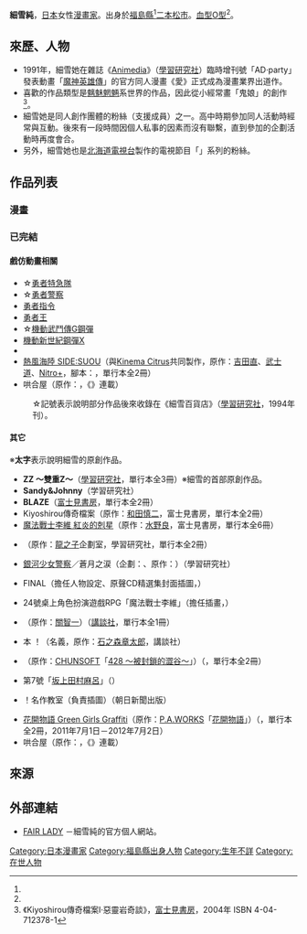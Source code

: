 {{multiple issues|
{{Notability Unreferenced|time=2017-01-21T08:40:24+00:00}}
{{Primarysources|time=2017-01-21T08:40:24+00:00}}
}}
{{Infobox comics creator
| 名稱 = 細雪純
| 外文名 = 
| 外文 = 
| 圖片 = 
| 圖片尺寸 = 
| 圖片簡介 = 
| 本名 = 
| 日文名稱 = 
| 平假名 = ささめゆき じゅん
| 羅馬拼音 = Sasameyuki Jun
| 筆名 = 
| 出生日期 = 9月30日
| 出生地點 = {{JPN}}[[福島縣|福島縣]][[二本松市|二本松市]]
| 逝世日期 = 
| 逝世地點 = 
| 國籍 = {{JPN}}
| 職業 = [[漫畫家|漫畫家]]
| 稱號 = 
| 活動開始 = 1991年
| 活動結束 = 
| 類型 = 
| 代表作 = 《[[花開物語#連載漫畫|花開物語 Green Girls Graffiti]]》<br />《BLAZE》<br />等
| 合作人 = 
| 配偶 = 
| 兒女 = 
| 親屬 = 
| 獎項 = 
| 簽名 = 
| 網站 = [http://fairlady.ciao.jp/index.html FAIR LADY] {{ja icon}}
| module = 
}}
{{japanese|japanese=細雪 純|kana=ささめゆき じゅん|romaji=Sasameyuki Jun}}
{{漫畫}}
'''細雪純'''{{BD||9月30日<ref name="web">{{Cite web|url=http://fairlady.ciao.jp/about.html|title=【Profile】FAIR LADY|work=細雪純的官方個人網站|date=|accessdate=2017-01-21|language=ja|archive-date=2016-02-12|archive-url=https://web.archive.org/web/20160212213001/http://fairlady.ciao.jp/about.html|dead-url=no}}</ref>||}}，[[日本|日本]]女性[[漫畫家|漫畫家]]。出身於[[福島縣|福島縣]]<ref name="web" />[[二本松市|二本松市]]。[[血型|血型]][[ABO血型系統|O型]]<ref name="web" />。

== 來歷、人物 ==
* 1991年，細雪她在雜誌《[[Animedia|Animedia]]》（[[學研控股|學習研究社]]）臨時增刊號「AD·party」發表動畫「[[魔神英雄傳系列|魔神英雄傳]]」的官方同人漫畫《{{lang|ja|それぞれの}}愛{{lang|ja|さがし}}》正式成為漫畫業界出道作。
* 喜歡的作品類型是[[魑魅魍魎|魑魅魍魎]]系世界的作品，因此從小經常畫「鬼{{lang|ja|にさらわれる}}娘」的創作<ref>《Kiyoshirou傳奇檔案I·惡靈岩奇談》，[[富士見書房|富士見書房]]，2004年 ISBN 4-04-712378-1</ref>。
* 細雪她是同人創作團體{{lang|ja|{{link-ja|ら·むうん|ら・むうん}}}}的粉絲（支援成員）之一。高中時期參加同人活動時經常與{{link-ja|有里紅良|有里紅良}}互動。後來有一段時間因個人私事的因素而沒有聯繫，直到參加{{link-ja|Hero X line|ヒーロークロスライン}}的企劃活動時再度會合。
* 另外，細雪她也是[[北海道電視台|北海道電視台]]製作的電視節目「{{link-ja|星期三如何|水曜どうでしょう}}」系列的粉絲。

== 作品列表 ==
=== 漫畫 ===
<!--==== 連載中 ====-->
=== 已完結 ===
==== 戲仿動畫相關 ====
* ☆[[勇者特急隊|勇者特急隊]]
* ☆[[勇者警察|勇者警察]]
* [[勇者指令|勇者指令]]
* [[勇者王|勇者王]]
* ☆[[機動武鬥傳G_GUNDAM|機動武鬥傳G鋼彈]]
* [[機動新世紀GUNDAM_X|機動新世紀鋼彈X]]
* {{link-ja|獸戰士Gulkeeva|獣戦士ガルキーバ}}
* [[熱風海陸|熱風海陸 SIDE:SUOU]]（與[[Kinema_Citrus|Kinema Citrus]]共同製作，原作：[[吉田直|吉田直]]、[[武士道_(公司)|武士道]]、[[Nitro+|Nitro+]]，腳本：{{lang|ja|ハラダサヤカ}}，單行本全2冊）<!--連載於《月刊武士道》2013年10月號／創刊號－2014年10月號-->
* 哄{{lang|ja|う}}合{{lang|ja|戦}}屋（原作：{{link-ja|北澤秋|北沢秋}}，《{{link-ja|Comic亂|コミック乱}}》連載）
: ☆記號表示說明部分作品後來收錄在《細雪百貨店》（[[學研控股|學習研究社]]，1994年刊）。

==== 其它 ====
※'''太字'''表示說明細雪的原創作品。
* '''ZZ ～雙重Z～'''（[[學研控股|學習研究社]]，單行本全3冊）※細雪的首部原創作品。
* '''{{lang|ja|イカスじじい伝説}} Sandy&Johnny'''（学習研究社）
* '''BLAZE'''（[[富士見書房|富士見書房]]，單行本全2冊）<!--《[[月刊Dragon_Age|月刊Dragon Age]]》2006年6月號－2007年10月號連載 -->
* Kiyoshirou傳奇檔案（原作：[[和田慎二|和田慎二]]，富士見書房，單行本全2冊）
* [[魔法戰士李維|魔法戰士李維 紅炎的剋星]]（原作：[[水野良|水野良]]，富士見書房，單行本全6冊）
* {{link-ja|Generator Gawl|ジェネレイターガウル}}（原作：[[龍之子製作公司|龍之子]]企劃室，學習研究社，單行本全2冊）
* [[銀河少女警察系列|銀河少女警察]]／蒼月之涙（企劃：{{lang|ja|テンキー}}、原作：{{link-ja|山下卓|山下卓}}）（學習研究社）
* {{link-ja|美少女格鬥ASUKA120%|あすか120%}}FINAL（擔任人物設定、原聲CD精選集封面插圖，{{link-ja|FamilySoft|ファミリーソフト}}）
* {{link-ja|Role&Roll|Role&Roll}}24號桌上角色扮演遊戲RPG「魔法戰士李維」（擔任插畫，{{link-ja|新紀元社|新紀元社}}）
* {{lang|ja|{{link-ja|Hero X line|ヒーロークロスライン|HXL}}}} {{lang|ja|{{link-ja|銀河ロイドコスモX|銀河ロイドコスモX}}}}（原作：[[關智一|關智一]]）（[[講談社|講談社]]，單行本全1冊）<!--Hero X line連載，2008年11月5日－2009年3月25日-->
* {{lang|ja|はじめてまんが絵}}本 {{lang|ja|[[假面騎士W|仮面ライダーW]] へんしん}}！{{lang|ja|サイクロンジョーカー のまき}}（'''{{lang|ja|とみおかゆりこ}}'''名義，原作：[[石之森章太郎|石之森章太郎]]，講談社）
* {{lang|ja|[[CANAAN#漫畫|CANAANスフィル]]}}（原作：[[CHUNSOFT|CHUNSOFT]]「[[428_～被封鎖的澀谷～|428 ～被封鎖的澀谷～]]」）（{{link-ja|EMOTION|エモーション (バンダイナムコグループ)}}，單行本全2冊）<!--週2 Comic！Gekkin、YOMBAN（現在改名Web Comic Gekkin） 2010年3月1日－2011年1月17日連載 -->
* {{link-ja|週刊漫畫日本史|週刊マンガ日本史|週刊新漫畫日本史}} 第7號「[[坂上田村麻呂|坂上田村麻呂]]」（{{link-ja|朝日新聞出版|朝日新聞出版}}）
* {{link-ja|齋藤孝|齋藤孝 (教育学者)}}{{lang|ja|のゼッタイこれだけ}}！名作教室（負責插圖）（朝日新聞出版）
* [[花開物語#連載漫畫|花開物語 Green Girls Graffiti]]（原作：[[P.A._Works|P.A.WORKS]]「[[花開物語|花開物語]]」）（{{link-ja|Web Comic Gekkin|Webコミックゲッキン}}，單行本全2冊，2011年7月1日－2012年7月2日）
* 哄{{lang|ja|う}}合{{lang|ja|戦}}屋（原作：{{link-ja|北澤秋|北沢秋}}，《{{link-ja|Comic亂|コミック乱}}》連載）

== 來源 ==
<references />

== 外部連結 ==
* [http://fairlady.ciao.jp/index.html FAIR LADY] {{Wayback|url=http://fairlady.ciao.jp/index.html |date=20160825215033 }} {{ja icon}}－細雪純的官方個人網站。
{{DEFAULTSORT:Sasameyuki Jun}}
[[Category:日本漫畫家|Category:日本漫畫家]]
[[Category:福島縣出身人物|Category:福島縣出身人物]]
[[Category:生年不詳|Category:生年不詳]]
[[Category:在世人物|Category:在世人物]]